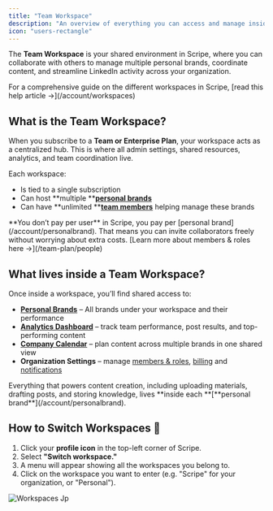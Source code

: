 ```yaml
---
title: "Team Workspace"
description: "An overview of everything you can access and manage inside your team's shared workspace on Scripe."
icon: "users-rectangle"
---
```


The **Team Workspace** is your shared environment in Scripe, where you can collaborate with others to manage multiple personal brands, coordinate content, and streamline LinkedIn activity across your organization.

<Info>
  For a comprehensive guide on the different workspaces in Scripe, [read this help article →](/account/workspaces)
</Info>

## What is the Team Workspace?

When you subscribe to a **Team or Enterprise Plan**, your workspace acts as a centralized hub. This is where all admin settings, shared resources, analytics, and team coordination live.

Each workspace:

- Is tied to a single subscription
- Can host **multiple **[**personal brands**](/account/personalbrand)
- Can have **unlimited **[**team members**](/team-plan/people) helping manage these brands

<Info>
  **You don’t pay per user** in Scripe, you pay per [personal brand](/account/personalbrand). That means you can invite collaborators freely without worrying about extra costs. [Learn more about members & roles here →](/team-plan/people)
</Info>

## What lives inside a Team Workspace?

Once inside a workspace, you’ll find shared access to:

- [**Personal Brands**](/account/personalbrand) – All brands under your workspace and their performance
- [**Analytics Dashboard**](/team-plan/team-analytics) – track team performance, post results, and top-performing content
- [**Company Calendar**](/team-plan/team-calendar) – plan content across multiple brands in one shared view
- **Organization Settings** – manage [members & roles](/team-plan/people), [billing](/administration/billing) and [notifications](/team-plan/notifications)

<Tip>
  Everything that powers content creation, including uploading materials, drafting posts, and storing knowledge, lives **inside each **[**personal brand**](/account/personalbrand).
</Tip>

## How to Switch Workspaces 🔄

1. Click your **profile icon** in the top-left corner of Scripe.
2. Select **"Switch workspace."**
3. A menu will appear showing all the workspaces you belong to.
4. Click on the workspace you want to enter (e.g. "Scripe" for your organization, or "Personal").

![Workspaces Jp](/images/workspaces.jpg)